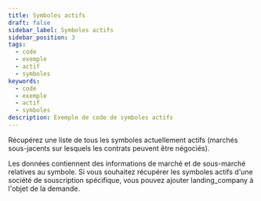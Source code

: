 ```yaml
---
title: Symboles actifs
draft: false
sidebar_label: Symboles actifs
sidebar_position: 3
tags:
  - code
  - exemple 
  - actif
  - symboles
keywords:
  - code
  - exemple 
  - actif
  - symboles
description: Exemple de code de symboles actifs
---
```



Récupérez une liste de tous les symboles actuellement actifs (marchés sous-jacents sur lesquels les contrats peuvent être négociés).

<SandboxIframe sandbox={sandboxes.active_symbols} />

Les données contiennent des informations de marché et de sous-marché relatives au symbole. Si vous souhaitez récupérer les symboles actifs d'une société de souscription spécifique, vous pouvez ajouter landing_company à l'objet de la demande.
